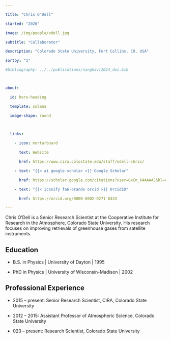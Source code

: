 ---

title: "Chris O'Dell"

started: "2020"

image: /img/people/odell.jpg

subtitle: "Collaborator"

description: "Colorado State University, Fort Collins, CO, USA"

sortby: "1"

#bibliography: ../../publications/sanghavi2024_doi.bib



about:

  id: hero-heading

  template: solana

  image-shape: round

  

  links:

    - icon: mortarboard

      text: Website

      href: https://www.cira.colostate.edu/staff/odell-chris/

    - text: "{{< ai google-scholar >}} Google Scholar"

      href: https://scholar.google.com/citations?user=GxCn_64AAAAJ&hl=en

    - text: "{{< iconify fa6-brands orcid >}} OrcidID"

      href: https://orcid.org/0000-0002-0271-8433

---



Chris O'Dell is a Senior Research Scientist at the Cooperative Institute for Research in the Atmosphere, Colorado State University.  His research focuses on improving retrievals of greenhouse gases from satellite instruments.



## Education
- [B.S. in Physics]{.fw-bold} | University of Dayton | 1995

- [PhD in Physics]{.fw-bold} | University of Wisconsin-Madison | 2002



## Professional Experience

- [2015 – present:]{.fw-bold} 	Senior Research Scientist, CIRA, Colorado State University

- [2012 – 2015:]{.fw-bold} 	Assistant Professor of Atmospheric Science, Colorado State University

- [023 – present:]{.fw-bold} 	Research Scientist, Colorado State University

